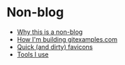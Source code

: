 # Non-blog
 
- [Why this is a non-blog](/non-blog/hi)
- [How I'm building gitexamples.com](/non-blog/gitexamples)
- [Quick (and dirty) favicons](/non-blog/favicons)
- [Tools I use](/non-blog/tools)
